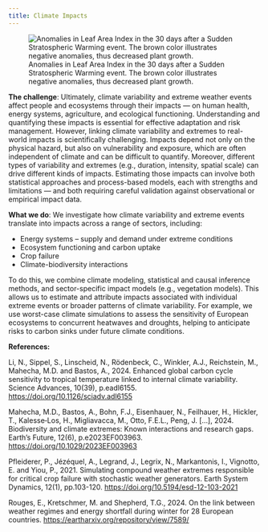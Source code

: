 ```yaml
---
title: Climate Impacts
---
```


![Anomalies in Leaf Area Index in the 30 days after a Sudden Stratospheric Warming event. The brown color illustrates negative anomalies, thus decreased plant growth.](/research/impacts/regional.png)

**The challenge**: Ultimately, climate variability and extreme weather events affect people and ecosystems through their impacts — on human health, energy systems, agriculture, and ecological functioning. Understanding and quantifying these impacts is essential for effective adaptation and risk management. However, linking climate variability and extremes to real-world impacts is scientifically challenging. Impacts depend not only on the physical hazard, but also on vulnerability and exposure, which are often independent of climate and can be difficult to quantify. Moreover, different types of variability and extremes (e.g., duration, intensity, spatial scale) can drive different kinds of impacts. Estimating those impacts can involve both statistical approaches and process-based models, each with strengths and limitations — and both requiring careful validation against observational or empirical impact data.

**What we do**: We investigate how climate variability and extreme events translate into impacts across a range of sectors, including:

* Energy systems – supply and demand under extreme conditions
* Ecosystem functioning and carbon uptake
* Crop failure
* Climate-biodiversity interactions

To do this, we combine climate modeling, statistical and causal inference methods, and sector-specific impact models (e.g., vegetation models). This allows us to estimate and attribute impacts associated with individual extreme events or broader patterns of climate variability. For example, we use worst-case climate simulations to assess the sensitivity of European ecosystems to concurrent heatwaves and droughts, helping to anticipate risks to carbon sinks under future climate conditions.

**References:**

Li, N., Sippel, S., Linscheid, N., Rödenbeck, C., Winkler, A.J., Reichstein, M., Mahecha, M.D. and Bastos, A., 2024. Enhanced global carbon cycle sensitivity to tropical temperature linked to internal climate variability. Science Advances, 10(39), p.eadl6155. [https://doi.org/10.1126/sciadv.adl6155](https://doi.org/10.1126/sciadv.adl6155)

Mahecha, M.D., Bastos, A., Bohn, F.J., Eisenhauer, N., Feilhauer, H., Hickler, T., Kalesse‐Los, H., Migliavacca, M., Otto, F.E.L., Peng, J. [...], 2024. Biodiversity and climate extremes: Known interactions and research gaps. Earth's Future, 12(6), p.e2023EF003963. [https://doi.org/10.1029/2023EF003963](https://doi.org/10.1029/2023EF003963)

Pfleiderer, P., Jézéquel, A., Legrand, J., Legrix, N., Markantonis, I., Vignotto, E. and Yiou, P., 2021. Simulating compound weather extremes responsible for critical crop failure with stochastic weather generators. Earth System Dynamics, 12(1), pp.103-120. [https://doi.org/10.5194/esd-12-103-2021](https://doi.org/10.5194/esd-12-103-2021)

Rouges, E., Kretschmer, M. and Shepherd, T.G., 2024. On the link between weather regimes and energy shortfall during winter for 28 European countries. [https://eartharxiv.org/repository/view/7589/](https://eartharxiv.org/repository/view/7589/) 
